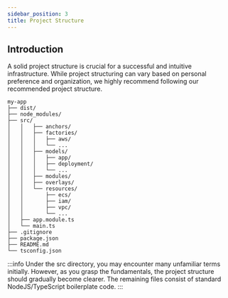 ```yaml
---
sidebar_position: 3
title: Project Structure
---
```


## Introduction
A solid project structure is crucial for a successful and intuitive infrastructure.
While project structuring can vary based on personal preference and organization,
we highly recommend following our recommended project structure.

```
my-app
├── dist/
├── node_modules/
├── src/
│   │   ├── anchors/
│   │   ├── factories/
│   │   │   ├── aws/
│   │   │   └── ...
│   │   ├── models/
│   │   │   ├── app/
│   │   │   ├── deployment/
│   │   │   └── ...
│   │   ├── modules/
│   │   ├── overlays/
│   │   └── resources/
│   │       ├── ecs/
│   │       ├── iam/
│   │       ├── vpc/
│   │       └── ...
│   ├── app.module.ts
│   └── main.ts
├── .gitignore
├── package.json
├── README.md
└── tsconfig.json
```

:::info
Under the src directory, you may encounter many unfamiliar terms initially.
However, as you grasp the fundamentals, the project structure should gradually become clearer.
The remaining files consist of standard NodeJS/TypeScript boilerplate code.
:::
